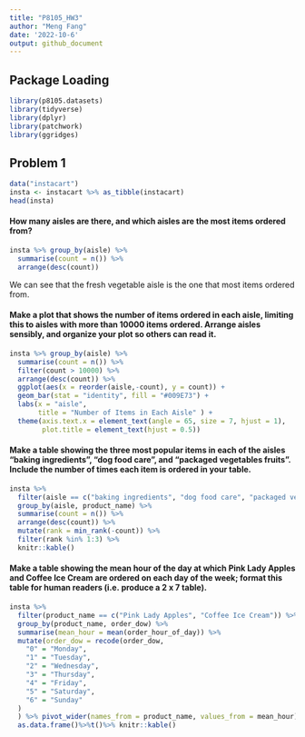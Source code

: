 ```yaml
---
title: "P8105_HW3"
author: "Meng Fang"
date: '2022-10-6'
output: github_document
---
```


## Package Loading

```r
library(p8105.datasets)
library(tidyverse)
library(dplyr)
library(patchwork)
library(ggridges)
```

## Problem 1

```r
data("instacart")
insta <- instacart %>% as_tibble(instacart)
head(insta)
```

#### How many aisles are there, and which aisles are the most items ordered from?

```r
insta %>% group_by(aisle) %>%
  summarise(count = n()) %>%
  arrange(desc(count))
```

We can see that the fresh vegetable aisle is the one that most items ordered from.

#### Make a plot that shows the number of items ordered in each aisle, limiting this to aisles with more than 10000 items ordered. Arrange aisles sensibly, and organize your plot so others can read it.

```r
insta %>% group_by(aisle) %>%
  summarise(count = n()) %>%
  filter(count > 10000) %>%
  arrange(desc(count)) %>%
  ggplot(aes(x = reorder(aisle,-count), y = count)) +
  geom_bar(stat = "identity", fill = "#009E73") +
  labs(x = "aisle",
       title = "Number of Items in Each Aisle" ) +
  theme(axis.text.x = element_text(angle = 65, size = 7, hjust = 1), 
        plot.title = element_text(hjust = 0.5))
```

#### Make a table showing the three most popular items in each of the aisles “baking ingredients”, “dog food care”, and “packaged vegetables fruits”. Include the number of times each item is ordered in your table.

```r
insta %>% 
  filter(aisle == c("baking ingredients", "dog food care", "packaged vegetables fruits")) %>%
  group_by(aisle, product_name) %>%
  summarise(count = n()) %>%
  arrange(desc(count)) %>%
  mutate(rank = min_rank(-count)) %>%
  filter(rank %in% 1:3) %>%
  knitr::kable()
```

#### Make a table showing the mean hour of the day at which Pink Lady Apples and Coffee Ice Cream are ordered on each day of the week; format this table for human readers (i.e. produce a 2 x 7 table).

```r
insta %>% 
  filter(product_name == c("Pink Lady Apples", "Coffee Ice Cream")) %>%
  group_by(product_name, order_dow) %>%
  summarise(mean_hour = mean(order_hour_of_day)) %>%
  mutate(order_dow = recode(order_dow,
    "0" = "Monday",
    "1" = "Tuesday",
    "2" = "Wednesday",
    "3" = "Thursday",
    "4" = "Friday",
    "5" = "Saturday",
    "6" = "Sunday"
  ) 
  ) %>% pivot_wider(names_from = product_name, values_from = mean_hour) %>%
  as.data.frame()%>%t()%>% knitr::kable()
```